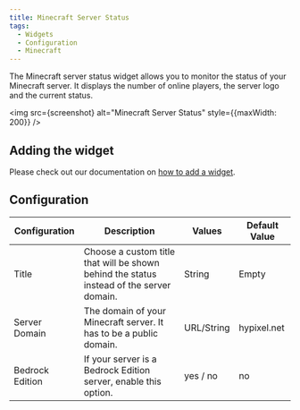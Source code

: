 ```yaml
---
title: Minecraft Server Status
tags:
  - Widgets
  - Configuration
  - Minecraft
---
```



The Minecraft server status widget allows you to monitor the status of your Minecraft server.
It displays the number of online players, the server logo and the current status.

<img src={screenshot} alt="Minecraft Server Status" style={{maxWidth: 200}} />

## Adding the widget
Please check out our documentation on [how to add a widget](/docs/getting-started/after-the-installation#embed-integration-data-using-widgets).

## Configuration

| Configuration        | Description                                                                                                                    | Values      | Default Value       |
| -------------------- | ------------------------------------------------------------------------------------------------------------------------------ | ----------- | ------------------- |
| Title                | Choose a custom title that will be shown behind the status instead of the server domain.                                       | String      | Empty               |
| Server Domain        | The domain of your Minecraft server. It has to be a public domain.                                                             | URL/String  | hypixel.net         |
| Bedrock Edition      | If your server is a Bedrock Edition server, enable this option.                                                                | yes / no    | no                  |
